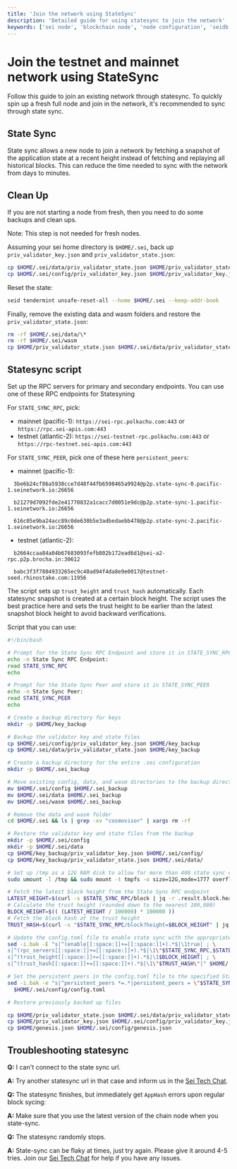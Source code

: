 ```yaml
---
title: 'Join the network using StateSync'
description: 'Detailed guide for using statesync to join the network'
keywords: ['sei node', 'blockchain node', 'node configuration', 'seidb', 'node maintenance', 'system operations']
---
```



# Join the testnet and mainnet network using StateSync

Follow this guide to join an existing network through statesync. To quickly spin up a fresh full node and join in the network, it's recommended to sync through state sync.

## State Sync

State sync allows a new node to join a network by fetching a snapshot of the application state at a recent height instead of fetching and replaying all historical blocks. This can reduce the time needed to sync with the network from days to minutes.

## Clean Up

If you are not starting a node from fresh, then you need to do some backups and clean ups.

<Callout type="info">Note: This step is not needed for fresh nodes.</Callout>

Assuming your sei home directory is `$HOME/.sei`, back up `priv_validator_key.json` and `priv_validator_state.json`:

```bash
cp $HOME/.sei/data/priv_validator_state.json $HOME/priv_validator_state.json
cp $HOME/.sei/config/priv_validator_key.json $HOME/priv_validator_key.json
```

Reset the state:

```bash
seid tendermint unsafe-reset-all --home $HOME/.sei --keep-addr-book
```

Finally, remove the existing data and wasm folders and restore the `priv_validator_state.json`:

```bash
rm -rf $HOME/.sei/data/\*
rm -rf $HOME/.sei/wasm
cp $HOME/priv_validator_state.json $HOME/.sei/data/priv_validator_state.json
```

## Statesync script

Set up the RPC servers for primary and secondary endpoints. You can use one of these RPC endpoints for Statesyning

For `STATE_SYNC_RPC`, pick:

- mainnet (pacific-1): `https://sei-rpc.polkachu.com:443` or `https://rpc.sei-apis.com:443`
- testnet (atlantic-2): `https://sei-testnet-rpc.polkachu.com:443` or `https://rpc-testnet.sei-apis.com:443`

For `STATE_SYNC_PEER`, pick one of these here `persistent_peers`:

- mainnet (pacific-1):

```
  3be6b24cf86a5938cce7d48f44fb6598465a9924@p2p.state-sync-0.pacific-1.seinetwork.io:26656

  b21279d7092fde2e41770832a1cacc7d0051e9dc@p2p.state-sync-1.pacific-1.seinetwork.io:26656

  616c05e9ba24acc89c0de630b5e3adbedaebb478@p2p.state-sync-2.pacific-1.seinetwork.io:26656
```

- testnet (atlantic-2):

```
  b2664ccaa84a04b67683093fefb802b172ead6d1@sei-a2-rpc.p2p.brocha.in:30612

  babc3f3f7804933265ec9c40ad94f4da8e9e0017@testnet-seed.rhinostake.com:11956
```

The script sets up `trust_height` and `trust_hash` automatically. Each statesync snapshot is created at a certain block height. The script uses the best practice here and sets the trust height to be earlier than the latest snapshot block height to avoid backward verifications.

Script that you can use:

```bash filename="state_sync.sh"
#!/bin/bash

# Prompt for the State Sync RPC Endpoint and store it in STATE_SYNC_RPC
echo -n State Sync RPC Endpoint:
read STATE_SYNC_RPC
echo

# Prompt for the State Sync Peer and store it in STATE_SYNC_PEER
echo -n State Sync Peer:
read STATE_SYNC_PEER
echo

# Create a backup directory for keys
mkdir -p $HOME/key_backup

# Backup the validator key and state files
cp $HOME/.sei/config/priv_validator_key.json $HOME/key_backup
cp $HOME/.sei/data/priv_validator_state.json $HOME/key_backup

# Create a backup directory for the entire .sei configuration
mkdir -p $HOME/.sei_backup

# Move existing config, data, and wasm directories to the backup directory
mv $HOME/.sei/config $HOME/.sei_backup
mv $HOME/.sei/data $HOME/.sei_backup
mv $HOME/.sei/wasm $HOME/.sei_backup

# Remove the data and wasm folder
cd $HOME/.sei && ls | grep -xv "cosmovisor" | xargs rm -rf

# Restore the validator key and state files from the backup
mkdir -p $HOME/.sei/config
mkdir -p $HOME/.sei/data
cp $HOME/key_backup/priv_validator_key.json $HOME/.sei/config/
cp $HOME/key_backup/priv_validator_state.json $HOME/.sei/data/

# Set up /tmp as a 12G RAM disk to allow for more than 400 state sync chunks
sudo umount -l /tmp && sudo mount -t tmpfs -o size=12G,mode=1777 overflow /tmp

# Fetch the latest block height from the State Sync RPC endpoint
LATEST_HEIGHT=$(curl -s $STATE_SYNC_RPC/block | jq -r .result.block.header.height)
# Calculate the trust height (rounded down to the nearest 100,000)
BLOCK_HEIGHT=$(( (LATEST_HEIGHT / 100000) * 100000 ))
# Fetch the block hash at the trust height
TRUST_HASH=$(curl -s "$STATE_SYNC_RPC/block?height=$BLOCK_HEIGHT" | jq -r .result.block_id.hash)

# Update the config.toml file to enable state sync with the appropriate settings
sed -i.bak -E "s|^(enable[[:space:]]+=[[:space:]]+).*$|\1true| ; \
s|^(rpc_servers[[:space:]]+=[[:space:]]+).*$|\1\"$STATE_SYNC_RPC,$STATE_SYNC_RPC\"| ; \
s|^(trust_height[[:space:]]+=[[:space:]]+).*$|\1$BLOCK_HEIGHT| ; \
s|^(trust_hash[[:space:]]+=[[:space:]]+).*$|\1\"$TRUST_HASH\"|" $HOME/.sei/config/config.toml

# Set the persistent peers in the config.toml file to the specified State Sync Peer
sed -i.bak -e "s|^persistent_peers *=.*|persistent_peers = \"$STATE_SYNC_PEER\"|" \
  $HOME/.sei/config/config.toml

# Restore previously backed up files

cp $HOME/priv_validator_state.json $HOME/.sei/data/priv_validator_state.json
cp $HOME/priv_validator_key.json $HOME/.sei/config/priv_validator_key.json
cp $HOME/genesis.json $HOME/.sei/config/genesis.json
```

## Troubleshooting statesync

**Q:** I can't connect to the state sync url.

**A:** Try another statesync url in that case and inform us in the [Sei Tech Chat](https://t.me/+KZdhZ1eE-G01NmZk).

**Q:** The statesync finishes, but immediately get `AppHash` errors upon regular block sycing:

**A:** Make sure that you use the latest version of the chain node when you state-sync.

**Q:** The statesync randomly stops.

**A:** State-sync can be flaky at times, just try again. Please give it around 4-5 tries. Join our [Sei Tech Chat](https://t.me/+KZdhZ1eE-G01NmZk) for help if you have any issues.
